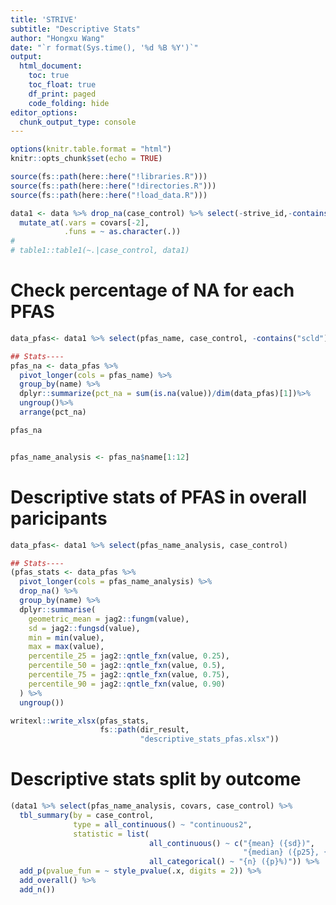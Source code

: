 ```yaml
---
title: 'STRIVE'
subtitle: "Descriptive Stats"
author: "Hongxu Wang"
date: "`r format(Sys.time(), '%d %B %Y')`"
output:
  html_document:
    toc: true
    toc_float: true
    df_print: paged
    code_folding: hide
editor_options: 
  chunk_output_type: console
---
```


```r
options(knitr.table.format = "html")
knitr::opts_chunk$set(echo = TRUE)

source(fs::path(here::here("!libraries.R")))
source(fs::path(here::here("!directories.R")))
source(fs::path(here::here("!load_data.R")))

```


```r
data1 <- data %>% drop_na(case_control) %>% select(-strive_id,-contains("scld")) %>%
  mutate_at(.vars = covars[-2],
            .funs = ~ as.character(.))
# 
# table1::table1(~.|case_control, data1)
```

# Check percentage of NA for each PFAS
```r
data_pfas<- data1 %>% select(pfas_name, case_control, -contains("scld"))

## Stats----
pfas_na <- data_pfas %>% 
  pivot_longer(cols = pfas_name) %>%
  group_by(name) %>%
  dplyr::summarize(pct_na = sum(is.na(value))/dim(data_pfas)[1])%>%
  ungroup()%>%
  arrange(pct_na)

pfas_na


pfas_name_analysis <- pfas_na$name[1:12]

```

# Descriptive stats of PFAS in overall paricipants
```r
data_pfas<- data1 %>% select(pfas_name_analysis, case_control)

## Stats----
(pfas_stats <- data_pfas %>% 
  pivot_longer(cols = pfas_name_analysis) %>%
  drop_na() %>%
  group_by(name) %>%
  dplyr::summarise(
    geometric_mean = jag2::fungm(value),
    sd = jag2::fungsd(value),
    min = min(value),
    max = max(value),
    percentile_25 = jag2::qntle_fxn(value, 0.25),
    percentile_50 = jag2::qntle_fxn(value, 0.5),
    percentile_75 = jag2::qntle_fxn(value, 0.75),
    percentile_90 = jag2::qntle_fxn(value, 0.90)
  ) %>% 
  ungroup())

writexl::write_xlsx(pfas_stats,
                    fs::path(dir_result,
                             "descriptive_stats_pfas.xlsx"))
```

# Descriptive stats split by outcome
```r
(data1 %>% select(pfas_name_analysis, covars, case_control) %>%
  tbl_summary(by = case_control,
              type = all_continuous() ~ "continuous2",
              statistic = list(
                               all_continuous() ~ c("{mean} ({sd})",
                                                    "{median} ({p25}, {p75})"),
                               all_categorical() ~ "{n} ({p}%)")) %>%
  add_p(pvalue_fun = ~ style_pvalue(.x, digits = 2)) %>%
  add_overall() %>%
  add_n())
```

